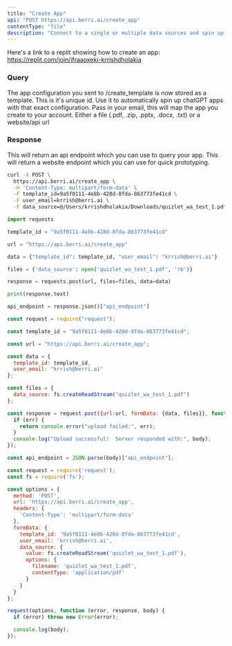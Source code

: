 ```yaml
---
title: "Create App"
api: "POST https://api.berri.ai/create_app"
contentType: "file"
description: "Connect to a single or multiple data sources and spin up chatGPT apps for each of them"
---
```


Here's a link to a replit showing how to create an app: https://replit.com/join/ifraaoxeki-krrishdholakia

### Query

<ParamField body="template_id" type="string">
  The app configuration you sent to /create_template is now stored as a template. This is it's unique id. Use it to automatically spin up chatGPT apps with that exact configuration. 
</ParamField>

<ParamField body="user_email" type="string">
  Pass in your email, this will map the app you create to your account.
</ParamField>

<ParamField body="data_source" type="string">
  Either a file (.pdf, .zip, .pptx, .docx, .txt) or a website/api url
</ParamField>


### Response

<ResponseField name="api_endpoint" type="string">
  This will return an api endpoint which you can use to query your app.
</ResponseField>

<ResponseField name="website_endpoint" type="string">
  This will return a website endpoint which you can use for quick prototyping.  
</ResponseField>

<RequestExample>

```bash
curl -X POST \
  https://api.berri.ai/create_app \
  -H 'Content-Type: multipart/form-data' \
  -F template_id=9a5f0111-4e8b-428d-8fda-863773fe41cd \
  -F user_email=krrish@berri.ai \
  -F data_source=@/Users/krrishdholakia/Downloads/quizlet_wa_test_1.pdf
```

```python python
import requests

template_id = "9a5f0111-4e8b-428d-8fda-863773fe41cd"

url = "https://api.berri.ai/create_app"

data = {"template_id": template_id, "user_email": "krrish@berri.ai"}

files = {'data_source': open('quizlet_wa_test_1.pdf', 'rb')}

response = requests.post(url, files=files, data=data)

print(response.text)

api_endpoint = response.json()["api_endpoint"]
```
```javascript javascript
const request = require("request");

const template_id = "9a5f0111-4e8b-428d-8fda-863773fe41cd";

const url = "https://api.berri.ai/create_app";

const data = {
  template_id: template_id,
  user_email: "krrish@berri.ai"
};

const files = {
  data_source: fs.createReadStream("quizlet_wa_test_1.pdf")
};

const response = request.post({url:url, formData: {data, files}}, function(err, httpResponse, body) {
  if (err) {
    return console.error("upload failed:", err);
  }
  console.log("Upload successful!  Server responded with:", body);
});

const api_endpoint = JSON.parse(body)["api_endpoint"];
```

```javascript node.js
const request = require('request');
const fs = require('fs');

const options = {
  method: 'POST',
  url: 'https://api.berri.ai/create_app',
  headers: {
    'Content-Type': 'multipart/form-data'
  },
  formData: {
    template_id: '9a5f0111-4e8b-428d-8fda-863773fe41cd',
    user_email: 'krrish@berri.ai',
    data_source: {
      value: fs.createReadStream('quizlet_wa_test_1.pdf'),
      options: {
        filename: 'quizlet_wa_test_1.pdf',
        contentType: 'application/pdf'
      }
    }
  }
};

request(options, function (error, response, body) {
  if (error) throw new Error(error);

  console.log(body);
});
```
</RequestExample>